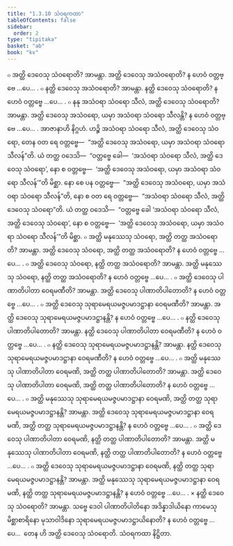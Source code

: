 ```yaml
---
title: "1.3.10 သံဝရကထာ"
tableOfContents: false
sidebar:
  order: 2
type: "tipitaka"
basket: "ab"
book: "kv"
---
```



<DynamicBreadcrumb />

<Division number="379" book="kv">

<Paragraph number="1236" book="kv">
๐ အတ္ထိ ဒေဝေသု သံဝရောတိ? အာမန္တာ. အတ္ထိ ဒေဝေသု အသံဝရောတိ? န ဟေဝံ ဝတ္တဗ္ဗေ …ပေ… .
</Paragraph>

<Paragraph number="1237" book="kv">
๐ နတ္ထိ ဒေဝေသု အသံဝရောတိ? အာမန္တာ. နတ္ထိ ဒေဝေသု သံဝရောတိ? န ဟေဝံ ဝတ္တဗ္ဗေ …ပေ… .
</Paragraph>

<Paragraph number="1238" book="kv">
๐ နနု အသံဝရာ သံဝရော သီလံ, အတ္ထိ ဒေဝေသု သံဝရောတိ? အာမန္တာ. အတ္ထိ ဒေဝေသု အသံဝရော, ယမှာ အသံဝရာ သံဝရော သီလန္တိ? န ဟေဝံ ဝတ္တဗ္ဗေ …ပေ… .
</Paragraph>

<Paragraph number="1239" book="kv">
အာဇာနာဟိ နိဂ္ဂဟံ. ဟဉ္စိ အသံဝရာ သံဝရော သီလံ, အတ္ထိ ဒေဝေသု သံဝရော, တေန ဝတ ရေ ဝတ္တဗ္ဗေ—  “အတ္ထိ ဒေဝေသု အသံဝရော, ယမှာ အသံဝရာ သံဝရော သီလန်”တိ. ယံ တတ္ထ ဝဒေသိ—  “ဝတ္တဗ္ဗေ ခေါ—  ‘အသံဝရာ သံဝရော သီလံ, အတ္ထိ ဒေဝေသု သံဝရော’, နော စ ဝတ္တဗ္ဗေ—  ‘အတ္ထိ ဒေဝေသု အသံဝရော, ယမှာ အသံဝရာ သံဝရော သီလန်’”တိ မိစ္ဆာ.
</Paragraph>

<Paragraph number="1240" book="kv">
နော စေ ပန ဝတ္တဗ္ဗေ—  “အတ္ထိ ဒေဝေသု အသံဝရော, ယမှာ အသံဝရာ သံဝရော သီလန်”တိ, နော စ ဝတ ရေ ဝတ္တဗ္ဗေ—  “အသံဝရာ သံဝရော သီလံ, အတ္ထိ ဒေဝေသု သံဝရော”တိ. ယံ တတ္ထ ဝဒေသိ—  “ဝတ္တဗ္ဗေ ခေါ ‘အသံဝရာ သံဝရော သီလံ, အတ္ထိ ဒေဝေသု သံဝရော’, နော စ ဝတ္တဗ္ဗေ—  ‘အတ္ထိ ဒေဝေသု အသံဝရော, ယမှာ အသံဝရာ သံဝရော သီလန်’”တိ မိစ္ဆာ.
</Paragraph>

<Paragraph number="1241" book="kv">
๐ အတ္ထိ မနုဿေသု သံဝရော, အတ္ထိ တတ္ထ အသံဝရောတိ? အာမန္တာ. အတ္ထိ ဒေဝေသု သံဝရော, အတ္ထိ တတ္ထ အသံဝရောတိ? န ဟေဝံ ဝတ္တဗ္ဗေ …ပေ… .
</Paragraph>

<Paragraph number="1242" book="kv">
๐ အတ္ထိ ဒေဝေသု သံဝရော, နတ္ထိ တတ္ထ အသံဝရောတိ? အာမန္တာ. အတ္ထိ မနုဿေသု သံဝရော, နတ္ထိ တတ္ထ အသံဝရောတိ? န ဟေဝံ ဝတ္တဗ္ဗေ …ပေ… .
</Paragraph>

</Division>
<Division number="380" book="kv">

<Paragraph number="1243" book="kv">
๐ အတ္ထိ ဒေဝေသု ပါဏာတိပါတာ ဝေရမဏီတိ? အာမန္တာ. အတ္ထိ ဒေဝေသု ပါဏာတိပါတောတိ? န ဟေဝံ ဝတ္တဗ္ဗေ …ပေ… .
</Paragraph>

<Paragraph number="1244" book="kv">
๐ အတ္ထိ ဒေဝေသု သုရာမေရယမဇ္ဇပမာဒဋ္ဌာနာ ဝေရမဏီတိ? အာမန္တာ. အတ္ထိ ဒေဝေသု သုရာမေရယမဇ္ဇပမာဒဋ္ဌာနန္တိ? န ဟေဝံ ဝတ္တဗ္ဗေ …ပေ… .
</Paragraph>

<Paragraph number="1245" book="kv">
๐ နတ္ထိ ဒေဝေသု ပါဏာတိပါတောတိ? အာမန္တာ. နတ္ထိ ဒေဝေသု ပါဏာတိပါတာ ဝေရမဏီတိ? န ဟေဝံ ဝတ္တဗ္ဗေ …ပေ… .
</Paragraph>

<Paragraph number="1246" book="kv">
๐ နတ္ထိ ဒေဝေသု သုရာမေရယမဇ္ဇပမာဒဋ္ဌာနန္တိ? အာမန္တာ. နတ္ထိ ဒေဝေသု သုရာမေရယမဇ္ဇပမာဒဋ္ဌာနာ ဝေရမဏီတိ? န ဟေဝံ ဝတ္တဗ္ဗေ …ပေ… .
</Paragraph>

<Paragraph number="1247" book="kv">
๐ အတ္ထိ မနုဿေသု ပါဏာတိပါတာ ဝေရမဏိ, အတ္ထိ တတ္ထ ပါဏာတိပါတောတိ? အာမန္တာ. အတ္ထိ ဒေဝေသု ပါဏာတိပါတာ ဝေရမဏိ, အတ္ထိ တတ္ထ ပါဏာတိပါတောတိ? န ဟေဝံ ဝတ္တဗ္ဗေ …ပေ… .
</Paragraph>

<Paragraph number="1248" book="kv">
๐ အတ္ထိ မနုဿေသု သုရာမေရယမဇ္ဇပမာဒဋ္ဌာနာ ဝေရမဏိ, အတ္ထိ တတ္ထ သုရာမေရယမဇ္ဇပမာဒဋ္ဌာနန္တိ? အာမန္တာ. အတ္ထိ ဒေဝေသု သုရာမေရယမဇ္ဇပမာဒဋ္ဌာနာ ဝေရမဏိ, အတ္ထိ တတ္ထ သုရာမေရယမဇ္ဇပမာဒဋ္ဌာနန္တိ? န ဟေဝံ ဝတ္တဗ္ဗေ …ပေ… .
</Paragraph>

<Paragraph number="1249" book="kv">
๐ အတ္ထိ ဒေဝေသု ပါဏာတိပါတာ ဝေရမဏိ, နတ္ထိ တတ္ထ ပါဏာတိပါတောတိ? အာမန္တာ. အတ္ထိ မနုဿေသု ပါဏာတိပါတာ ဝေရမဏိ, နတ္ထိ တတ္ထ ပါဏာတိပါတောတိ? န ဟေဝံ ဝတ္တဗ္ဗေ …ပေ… .
</Paragraph>

<Paragraph number="1250" book="kv">
๐ အတ္ထိ ဒေဝေသု သုရာမေရယမဇ္ဇပမာဒဋ္ဌာနာ ဝေရမဏိ, နတ္ထိ တတ္ထ သုရာမေရယမဇ္ဇပမာဒဋ္ဌာနန္တိ? အာမန္တာ. အတ္ထိ မနုဿေသု သုရာမေရယမဇ္ဇပမာဒဋ္ဌာနာ ဝေရမဏိ, နတ္ထိ တတ္ထ သုရာမေရယမဇ္ဇပမာဒဋ္ဌာနန္တိ? န ဟေဝံ ဝတ္တဗ္ဗေ …ပေ… .
</Paragraph>

<Paragraph number="1251" book="kv">
× နတ္ထိ ဒေဝေသု သံဝရောတိ? အာမန္တာ. သဗ္ဗေ ဒေဝါ ပါဏာတိပါတိနော အဒိန္နာဒါယိနော ကာမေသုမိစ္ဆာစာရိနော မုသာဝါဒိနော သုရာမေရယမဇ္ဇပမာဒဋ္ဌာယိနောတိ? န ဟေဝံ ဝတ္တဗ္ဗေ …ပေ…  တေန ဟိ အတ္ထိ ဒေဝေသု သံဝရောတိ.

</Paragraph>
</Division>

<Paragraph number="1252" type="center" book="kv">
သံဝရကထာ နိဋ္ဌိတာ.
</Paragraph>